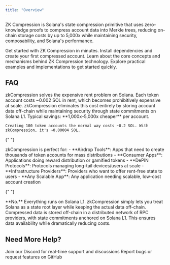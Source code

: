 ```yaml
---
title: "Overview"
---
```


ZK Compression is Solana's state compression primitive that uses zero-knowledge proofs to compress account data into Merkle trees, reducing on-chain storage costs by up to 5,000x while maintaining security, composability, and Solana's performance.

<CardGroup cols={3}>
  <Card title="Quickstart" icon="rocket" href="/introduction/quickstart">
    Get started with ZK Compression in minutes. Install dependencies and create
    your first compressed account.
  </Card>
  <Card title="How it works" icon="lightbulb" href="/learn-more/in-a-nutshell">
    Learn about the core concepts and mechanisms behind ZK Compression
    technology.
  </Card>
  <Card
    title="Examples"
    icon="code"
    href="/products/compressed-tokens/create-airdrops"
  >
    Explore practical examples and implementations to get started quickly.
  </Card>
</CardGroup>

## FAQ

<AccordionGroup>
  <Accordion title="What problem does it solve?">
    zkCompression solves the expensive rent problem on Solana. Each token account costs ~0.002 SOL in rent, which becomes prohibitively expensive at scale. zkCompression eliminates this cost entirely by storing account data off-chain while maintaining security through state commitments on Solana L1.
  </Accordion>

  <Accordion title="How much money does it save me?">
    Typical savings: **1,000x–5,000x cheaper** per account.

    Creating 100 token accounts the normal way costs ~0.2 SOL. With zkCompression, it's ~0.00004 SOL.

  </Accordion>

{" "}

<Accordion title="Who is this for?">
  zkCompression is perfect for: - **Airdrop Tools**: Apps that need to create
  thousands of token accounts for mass distributions - **Consumer Apps**:
  Applications doing reward distribution or gamified tokens - **DePIN
  Protocols**: Protocols managing long-tail devices/users at scale -
  **Infrastructure Providers**: Providers who want to offer rent-free state to
  users - **Any Scalable App**: Any application needing scalable, low-cost
  account creation
</Accordion>

{" "}

<Accordion title="Is this an L2?">
  **No.** Everything runs on Solana L1. zkCompression simply lets you treat
  Solana as a state root layer while keeping the actual data off-chain.
</Accordion>

  <Accordion title="Where is the data stored?">
    Compressed data is stored off-chain in a distributed network of RPC providers, with state commitments anchored on Solana L1. This ensures data availability while dramatically reducing costs.
  </Accordion>
</AccordionGroup>

## Need More Help?

<CardGroup cols={2}>
  <Card
    title="Discord Community"
    icon="discord"
    href="https://discord.gg/lightprotocol"
  >
    Join our Discord for real-time support and discussions
  </Card>
  <Card
    title="GitHub Issues"
    icon="github"
    href="https://github.com/Lightprotocol/light-protocol"
  >
    Report bugs or request features on GitHub
  </Card>
</CardGroup>
